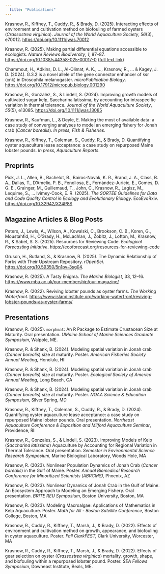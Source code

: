 ```yaml
---
  title: "Publications"
---
```


Krasnow, R., Kiffney, T., Cuddy, R., & Brady, D. (2025). Interacting effects of environment and cultivation method on biofouling of farmed oysters (*Crassostrea virginica*). *Journal of the World Aquaculture Society*, *56*(3), e70012. <https://doi.org/10.1111/jwas.70012>

Krasnow, R. (2025). Making partial differential equations accessible to ecologists. *Nature Reviews Biodiversity*, *1*, 87–87. <https://doi.org/10.1038/s44358-025-00017-0> ([full text link](https://rdcu.be/eacVm))

Chammout, H., Adkins, D. L., Al-Olimat, A. K., …, Krasnow, R., … & Kagey, J. D. (2024). G.3.2 is a novel allele of the gene connector enhancer of ksr (cnk) in Drosophila melanogaster. *microPublication Biology*. <https://doi.org/10.17912/micropub.biology.001290>

Krasnow, R., Gonzalez, S., & Lindell, S. (2024). Improving growth models of cultivated sugar kelp, Saccharina latissima, by accounting for intraspecific variation in thermal tolerance. *Journal of the World Aquaculture Society*, *55*(5), e13085. <https://doi.org/10.1111/jwas.13085>

Krasnow, R., Kaufman, L., & Deyle, E. Making the most of available data: a case study of converging analyses to model an emerging fishery for Jonah crab (*Cancer borealis*). *In press,* *Fish & Fisheries*.

Krasnow, R., Kiffney, T., Coleman, S., Cuddy, R., & Brady, D. Quantifying oyster aquaculture lease acceptance: a case study on repurposed Maine lobster pounds. *In press,* *Aquaculture Reports*.

## Preprints

Pick, J. L., Allen, B., Bachelot, B., Bairos-Novak, K. R., Brand, J. A., Class, B. A., Dallas, T., D’Amelio, P. B., Fenollosa, E., Fernández-Juricic, E., Gomes, D. G. E., Grainger, M., Guillemaud, T., John, C., Krasnow, R., Lagisz, M., Lequime, S., … Ivimey-Cook, E. R. (2025). *The SORTEE Guidelines for Data and Code Quality Control in Ecology and Evolutionary Biology*. EcoEvoRxiv. <https://doi.org/10.32942/X24P8S>

## Magazine Articles & Blog Posts

Peters, J., Lewis, A., Wilson, A., Kowalski, C., Brookson, C. B., Koren, G., Moustahfid, H., O’Grady, H., McLachlan, J., Zobitz, J., Lofton, M., Krasnow, R., & Sabet, S. S. (2025). Resources for Reviewing Code. *Ecological Forecasting Initiative*. [https://ecoforecast.org/resources-for-reviewing-code](https://ecoforecast.org/resources-for-reviewing-code/)

Gruson, H., Butland, S., & Krasnow, R. (2025). The Dynamic Relationship of Forks with Their Upstream Repository. *rOpenSci*. <https://doi.org/10.59350/5n1pv-3sg04>.

Krasnow, R. (2025). A Tasty Enigma. *The Marine Biologist*, 33, 12–16. <https://www.mba.ac.uk/our-membership/our-magazine/>

Krasnow, R. (2022). Reviving lobster pounds as oyster farms. *The Working Waterfront*. <https://www.islandinstitute.org/working-waterfront/reviving-lobster-pounds-as-oyster-farms/>

## Presentations

Krasnow, R. (2025). `morphmat`: An R Package to Estimate Crustacean Size at Maturity. Oral presentation. *UMaine* *School of Marine Sciences Graduate Symposium*, Walpole, ME.

Krasnow, R. & Shank, B. (2024). Modeling spatial variation in Jonah crab (*Cancer borealis*) size at maturity. Poster. *American Fisheries Society Annual Meeting*, Honolulu, HI

Krasnow, R. & Shank, B. (2024). Modeling spatial variation in Jonah crab (*Cancer borealis*) size at maturity. Poster. *Ecological Society of America Annual Meeting*, Long Beach, CA

Krasnow, R. & Shank, B. (2024). Modeling spatial variation in Jonah crab (*Cancer borealis*) size at maturity. Poster. *NOAA Science & Education Symposium*, Silver Spring, MD

Krasnow, R., Kiffney, T., Coleman, S., Cuddy, R., & Brady, D. (2024). Quantifying oyster aquaculture lease acceptance: a case study on repurposed Maine lobster pounds. Oral presentation. *Northeast Aquaculture Conference & Exposition and Milford Aquaculture Seminar*, Providence, RI

Krasnow, R., Gonzales, S., & Lindell, S. (2023). Improving Models of Kelp (*Saccharina latissima*) Aquaculture by Accounting for Regional Variation in Thermal Tolerance. Oral presentation. *Semester in Environmental Science Research Symposium*, Marine Biological Laboratory, Woods Hole, MA

Krasnow, R. (2023). Nonlinear Population Dynamics of Jonah Crab (*Cancer borealis*) in the Gulf of Maine. Poster. *Annual Biomedical Research Conference for Minoritized Scientists (ABRCMS)*, Phoenix, AZ

Krasnow, R. (2023). Nonlinear Dynamics of Jonah Crab in the Gulf of Maine: An Ecosystem Approach to Modeling an Emerging Fishery. Oral presentation. *BRITE REU Symposium*, Boston University, Boston, MA

Krasnow, R. (2023). ​​Modeling Macroalgae: Applications of Mathematics in Kelp Aquaculture. Poster. *Math for All - Boston Satellite Conference*, Boston College, Boston, MA

Krasnow, R., Cuddy, R., Kiffney, T., Marsh, J., & Brady, D. (2022). ​​Effects of environment and cultivation method on growth, appearance, and biofouling in oyster aquaculture. Poster. *Fall ClarkFEST,* Clark University, Worcester, MA

Krasnow, R., Cuddy, R., Kiffney, T., Marsh, J., & Brady, D. (2022). Effects of gear selection on oyster (*Crassostrea virginica*) mortality, growth, shape, and biofouling within a repurposed lobster pound. Poster. *SEA Fellows Symposium*, Downeast Institute, Beals, ME.
